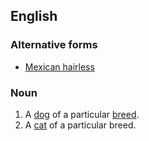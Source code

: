 {{also|Mexican hairless}}
==English==

===Alternative forms===
* [[Mexican hairless]]

===Noun===
{{en-noun|head=[[Mexican]] [[hairless|Hairless]]|es}}

# A [[dog]] of a particular [[breed]].
# A [[cat]] of a particular breed.